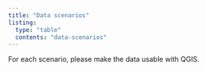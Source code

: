 ```yaml
---
title: "Data scenarios"
listing:
  type: "table"
  contents: "data-scenarios"
---
```


For each scenario, please make the data usable with QGIS.

